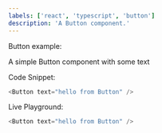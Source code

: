```yaml
---
labels: ['react', 'typescript', 'button']
description: 'A Button component.'
---
```



Button example:

A simple Button component with some text

Code Snippet:
```js
<Button text="hello from Button" />
```


Live Playground:
```js live
<Button text="hello from Button" />
```
